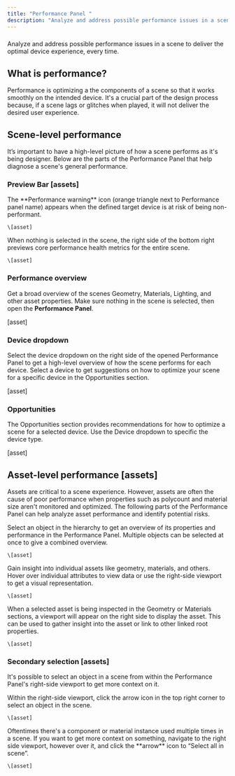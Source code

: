 ```yaml
---
title: "Performance Panel "
description: "Analyze and address possible performance issues in a scene to deliver the optimal device experience, every time."
---
```


###

Analyze and address possible performance issues in a scene to deliver the optimal device experience, every time.

## What is performance?&#x20;

Performance is optimizing a the components of a scene so that it works smoothly on the intended device. It's a crucial part of the design process because, if a scene lags or glitches when played, it will not deliver the desired user experience.&#x20;

## Scene-level performance&#x20;

It’s important to have a high-level picture of how a scene performs as it's being designer. Below are the parts of the Performance Panel that help diagnose a scene's general performance.&#x20;

### Preview Bar \[assets]

<Tabs>
  <Tab title="Performance warning">
    The **Performance warning** icon (orange triangle next to Performance panel name) appears when the defined target device is at risk of being non-performant.

    \[asset]
  </Tab>

  <Tab title="Scene health metrics">
    When nothing is selected in the scene, the right side of the bottom right previews core performance health metrics for the entire scene.

    \[asset]
  </Tab>
</Tabs>

### Performance overview&#x20;

Get a broad overview of the scenes Geometry, Materials, Lighting, and other asset properties. Make sure nothing in the scene is selected, then open the **Performance Panel**.

\[asset]

### Device dropdown&#x20;

Select the device dropdown on the right side of the opened Performance Panel to get a high-level overview of how the scene performs for each device. Select a device to get suggestions on how to optimize your scene for a specific device in the Opportunities section.

\[asset]

### Opportunities&#x20;

The Opportunities section provides recommendations for how to optimize a scene for a selected device. Use the Device dropdown to specific the device type.

\[asset]

## Asset-level performance \[assets]

Assets are critical to a scene experience. However, assets are often the cause of poor performance when properties such as polycount and material size aren't monitored and optimized. The following parts of the Performance Panel can help analyze asset performance and identify potential risks.&#x20;

<Tabs>
  <Tab title="Object selection & overview">
    Select an object in the hierarchy to get an overview of its properties and performance in the Performance Panel. Multiple objects can be selected at once to give a combined overview.

    \[asset]
  </Tab>

  <Tab title="Object view">
    Gain insight into individual assets like geometry, materials, and others. Hover over individual attributes to view data or use the right-side viewport to get a visual representation.

    \[asset]
  </Tab>

  <Tab title="Right-side viewport">
    When a selected asset is being inspected in the Geometry or Materials sections, a viewport will appear on the right side to display the asset. This can be used to gather insight into the asset or link to other linked root properties.

    \[asset]
  </Tab>
</Tabs>

### Secondary selection \[assets]

It's possible to select an object in a scene from within the Performance Panel's right-side viewport to get more context on it.&#x20;

<Tabs>
  <Tab title="Object selection">
    Within the right-side viewport, click the arrow icon in the top right corner to select an object in the scene.

    \[asset]
  </Tab>

  <Tab title="Instance selection">
    Oftentimes there's a component or material instance used multiple times in a scene. If you want to get more context on something, navigate to the right side viewport, however over it, and click the  **arrow** icon to “Select all in scene”.

    \[asset]
  </Tab>
</Tabs>

###